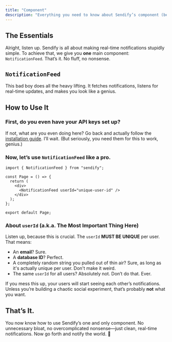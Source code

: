 ```yaml
---
title: "Component"
description: "Everything you need to know about Sendify’s component (because reading docs is fun, right?)."
---
```


## The Essentials

Alright, listen up. Sendify is all about making real-time notifications stupidly simple. To achieve that, we give you **one** main component: `NotificationFeed`. That’s it. No fluff, no nonsense.

## `NotificationFeed`

This bad boy does all the heavy lifting. It fetches notifications, listens for real-time updates, and makes you look like a genius.

## How to Use It

### First, do you even have your API keys set up?

If not, what are you even doing here? Go back and actually follow the [installation guide](https://docs.sendify.100xbuild.com/installation). I’ll wait. (But seriously, you need them for this to work, genius.)

### Now, let’s use `NotificationFeed` like a pro.

```tsx
import { NotificationFeed } from "sendify";

const Page = () => {
  return (
    <div>
      <NotificationFeed userId="unique-user-id" />
    </div>
  );
};

export default Page;
```

### About `userId` (a.k.a. The Most Important Thing Here)

Listen up, because this is crucial. The `userId` **MUST BE UNIQUE** per user. That means:

- An **email**? Sure.
- A **database ID**? Perfect.
- A completely random string you pulled out of thin air? Sure, as long as it's actually unique per user. Don't make it weird.
- The same `userId` for all users? Absolutely not. Don’t do that. Ever.

If you mess this up, your users will start seeing each other’s notifications. Unless you’re building a chaotic social experiment, that’s probably **not** what you want.

## That’s It.

You now know how to use Sendify’s one and only component. No unnecessary bloat, no overcomplicated nonsense—just clean, real-time notifications. Now go forth and notify the world. 🚀
